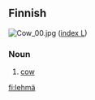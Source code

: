 ==Finnish==
[[Image:Cow 00.jpg|thumb]]
([[Wiktionary:Finnish_index_l|index L]])

===Noun===
# [[cow]]

[[fi:lehmä]]